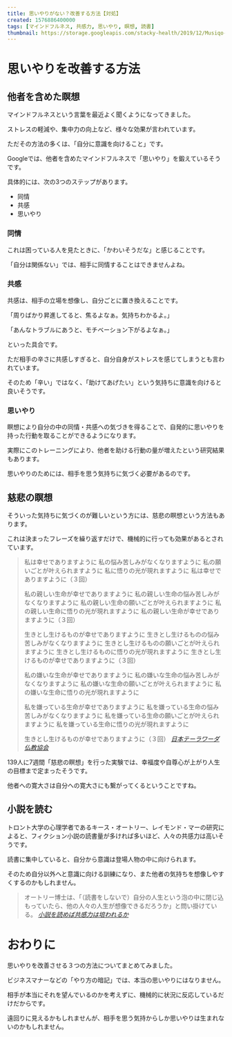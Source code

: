 ```yaml
---
title: 思いやりがない？改善する方法【対処】
created: 1576886400000
tags: [マインドフルネス, 共感力, 思いやり, 瞑想, 読書]
thumbnail: https://storage.googleapis.com/stacky-health/2019/12/Musiqo-Guitars-1.png
---
```


# 思いやりを改善する方法
## 他者を含めた瞑想
マインドフルネスという言葉を最近よく聞くようになってきました。

ストレスの軽減や、集中力の向上など、様々な効果が言われています。

ただその方法の多くは、「自分に意識を向けること」です。

Googleでは、他者を含めたマインドフルネスで「思いやり」を鍛えているそうです。

具体的には、次の3つのステップがあります。

- 同情
- 共感
- 思いやり

### 同情

これは困っている人を見たときに、「かわいそうだな」と感じることです。

「自分は関係ない」では、相手に同情することはできませんよね。

### 共感
共感は、相手の立場を想像し、自分ごとに置き換えることです。

「周りばかり昇進してると、焦るよなぁ。気持ちわかるよ。」

「あんなトラブルにあうと、モチベーション下がるよなぁ。」

といった具合です。

ただ相手の辛さに共感しすぎると、自分自身がストレスを感じてしまうとも言われています。

そのため「辛い」ではなく、「助けてあげたい」という気持ちに意識を向けると良いそうです。

### 思いやり
瞑想により自分の中の同情・共感への気づきを得ることで、自発的に思いやりを持った行動を取ることができるようになります。

実際にこのトレーニングにより、他者を助ける行動の量が増えたという研究結果もあります。

思いやりのためには、相手を思う気持ちに気づく必要があるのです。

## 慈悲の瞑想
そういった気持ちに気づくのが難しいという方には、慈悲の瞑想という方法もあります。

これは決まったフレーズを繰り返すだけで、機械的に行っても効果があるとされています。

>私は幸せでありますように
>私の悩み苦しみがなくなりますように
>私の願いごとが叶えられますように
>私に悟りの光が現れますように
>私は幸せでありますように（３回）
>
>私の親しい生命が幸せでありますように
>私の親しい生命の悩み苦しみがなくなりますように
>私の親しい生命の願いごとが叶えられますように
>私の親しい生命に悟りの光が現れますように
>私の親しい生命が幸せでありますように（３回）
>
>生きとし生けるものが幸せでありますように
>生きとし生けるものの悩み苦しみがなくなりますように
>生きとし生けるものの願いごとが叶えられますように
>生きとし生けるものに悟りの光が現れますように
>生きとし生けるものが幸せでありますように（３回）
>
>私の嫌いな生命が幸せでありますように
>私の嫌いな生命の悩み苦しみがなくなりますように
>私の嫌いな生命の願いごとが叶えられますように
>私の嫌いな生命に悟りの光が現れますように
>
>私を嫌っている生命が幸せでありますように
>私を嫌っている生命の悩み苦しみがなくなりますように
>私を嫌っている生命の願いごとが叶えられますように
>私を嫌っている生命に悟りの光が現れますように
>
>生きとし生けるものが幸せでありますように（３回）
<cite><a target="_blank" href="https://j-theravada.net/world/metta/">日本テーラワーダ仏教協会</a></cite>

139人に7週間「慈悲の瞑想」を行った実験では、幸福度や自尊心が上がり人生の目標まで定まったそうです。

他者への寛大さは自分への寛大さにも繋がってくるということですね。

## 小説を読む
トロント大学の心理学者であるキース・オートリー、レイモンド・マーの研究によると、フィクション小説の読書量が多ければ多いほど、人々の共感力は高いそうです。

読書に集中していると、自分から意識は登場人物の中に向けられます。

そのため自分以外へと意識に向ける訓練になり、また他者の気持ちを想像しやすくするのかもしれません。

> オートリー博士は、「（読書をしないで）自分の人生という泡の中に閉じ込もっていたら、他の人々の人生が想像できるだろうか」と問い掛けている。
<cite><a target="_blank" href="https://jp.wsj.com/articles/SB10780138144506903447704582435722102759802">小説を読めば共感力は培われるか</a></cite>

# おわりに
思いやりを改善させる３つの方法についてまとめてみました。

ビジネスマナーなどの「やり方の暗記」では、本当の思いやりにはなりません。

相手が本当にそれを望んでいるのかを考えずに、機械的に状況に反応しているだけだからです。

遠回りに見えるかもしれませんが、相手を思う気持からしか思いやりは生まれないのかもしれません。
